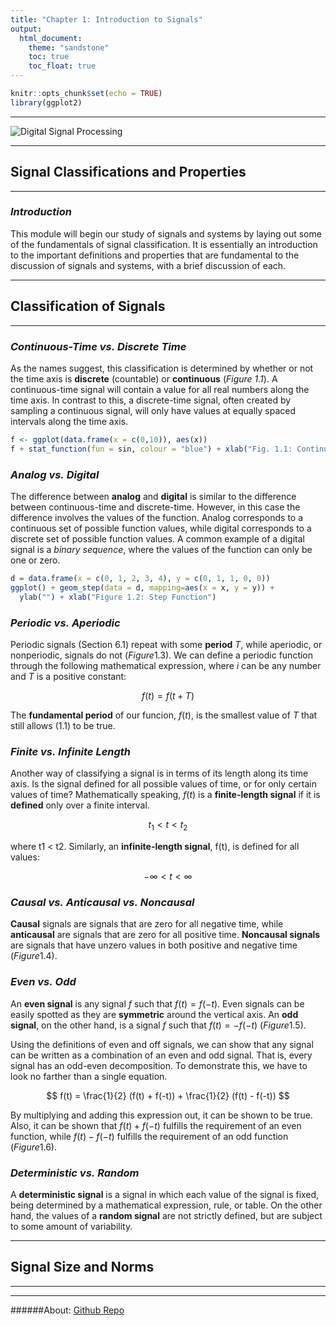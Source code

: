 ```yaml
---
title: "Chapter 1: Introduction to Signals"
output:
  html_document:
    theme: "sandstone"
    toc: true
    toc_float: true
---
```


```r
knitr::opts_chunk$set(echo = TRUE)
library(ggplot2)
```

------

![](http://f3dev.co.za/s3min/wp-content/uploads/bfi_thumb/Digital-Signal-Processing-mkyku41elkq1lo9ritzomoh6fhzi17i9i52079367o.jpg "Digital Signal Processing")

------

## **Signal Classifications and Properties**

------

### _Introduction_
This module will begin our study of signals and systems by laying out some of the fundamentals of signal classification. It is essentially an introduction to the important definitions and properties that are fundamental to the discussion of signals and systems, with a brief discussion of each.

------

## **Classification of Signals**

------

### _Continuous-Time vs. Discrete Time_
As the names suggest, this classification is determined by whether or not the time axis is **discrete** (countable) or **continuous** (*Figure 1.1*). A continuous-time signal will contain a value for all real numbers along the time axis. In contrast to this, a discrete-time signal, often created by sampling a continuous signal, will only have values at equally spaced intervals along the time axis.

``` r
f <- ggplot(data.frame(x = c(0,10)), aes(x))
f + stat_function(fun = sin, colour = "blue") + xlab("Fig. 1.1: Continuous Function") + ylab("")
```

### _Analog vs. Digital_
The difference between **analog** and **digital** is similar to the difference between continuous-time and discrete-time. However, in this case the difference involves the values of the function. Analog corresponds to a continuous set of possible function values, while digital corresponds to a discrete set of possible function values. A common example of a digital signal is a *binary sequence*, where the values of the function can only be one or zero.

``` r
d = data.frame(x = c(0, 1, 2, 3, 4), y = c(0, 1, 1, 0, 0))
ggplot() + geom_step(data = d, mapping=aes(x = x, y = y)) + 
  ylab("") + xlab("Figure 1.2: Step Function")
```

### _Periodic vs. Aperiodic_
Periodic signals (Section 6.1) repeat with some **period** $T$, while aperiodic, or nonperiodic, signals do not ($Figure 1.3$). We can define a periodic function through the following mathematical expression, where $i$ can be any number and $T$ is a positive constant: 

$$ f(t) = f(t + T) $$

The **fundamental period** of our funcion, $f(t)$, is the smallest value of $T$ that still allows (1.1) to be true.

### _Finite vs. Infinite Length_
Another way of classifying a signal is in terms of its length along its time axis. Is the signal defined for all possible values of time, or for only certain values of time? Mathematically speaking, $f(t)$ is a **finite-length signal** if it is **defined** only over a finite interval.

$$ t_{1} < t < t_{2} $$

where t1 < t2. Similarly, an **infinite-length signal**, f(t), is defined for all values:

$$ -\infty < t < \infty $$

### _Causal vs. Anticausal vs. Noncausal_
**Causal** signals are signals that are zero for all negative time, while **anticausal** are signals that are zero for all positive time. **Noncausal signals** are signals that have unzero values in both positive and negative time ($Figure 1.4$).

### _Even vs. Odd_
An **even signal** is any signal $f$ such that $f(t) = f(-t)$. Even signals can be easily spotted as they are **symmetric** around the vertical axis. An **odd signal**, on the other hand, is a signal $f$ such that $f(t) = -f(-t)$ ($Figure 1.5$).

Using the definitions of even and off signals, we can show that any signal can be written as a combination of an even and odd signal. That is, every signal has an odd-even decomposition. To demonstrate this, we have to look no farther than a single equation.

$$ f(t) = \frac{1}{2} (f(t) + f(-t)) + \frac{1}{2} (f(t) - f(-t)) $$

By multiplying and adding this expression out, it can be shown to be true. Also, it can be shown that $f(t) + f(-t)$ fulfills the requirement of an even function, while $f(t) - f(-t)$ fulfills the requirement of an odd function ($Figure 1.6$).

### _Deterministic vs. Random_
A **deterministic signal** is a signal in which each value of the signal is fixed, being determined by a mathematical expression, rule, or table. On the other hand, the values of a **random signal** are not strictly defined, but are subject to some amount of variability.

------

## **Signal Size and Norms**

------

------

######About: [Github Repo](http://www.github.com/dynamicwebpaige/signals-and-systems)